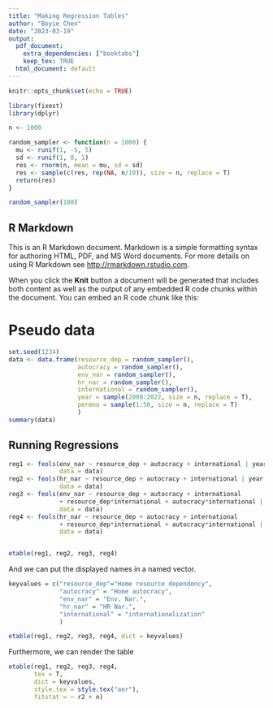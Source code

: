 ```yaml
---
title: "Making Regression Tables"
author: "Boyie Chen"
date: "2023-03-19"
output:
  pdf_document: 
    extra_dependencies: ["booktabs"]
    keep_tex: TRUE
  html_document: default
---
```


```r
knitr::opts_chunk$set(echo = TRUE)

library(fixest)
library(dplyr)

n <- 1000

random_sampler <- function(n = 1000) {
  mu <- runif(1, -5, 5)
  sd <- runif(1, 0, 1)
  res <- rnorm(n, mean = mu, sd = sd)
  res <- sample(c(res, rep(NA, n/10)), size = n, replace = T)
  return(res)
}

random_sampler(100)

```

## R Markdown

This is an R Markdown document. Markdown is a simple formatting syntax for authoring HTML, PDF, and MS Word documents. For more details on using R Markdown see <http://rmarkdown.rstudio.com>.

When you click the **Knit** button a document will be generated that includes both content as well as the output of any embedded R code chunks within the document. You can embed an R code chunk like this:

# Pseudo data

```r
set.seed(1234)
data <- data.frame(resource_dep = random_sampler(),
                   autocracy = random_sampler(),
                   env_nar = random_sampler(),
                   hr_nar = random_sampler(),
                   international = random_sampler(),
                   year = sample(2008:2022, size = n, replace = T),
                   permno = sample(1:50, size = n, replace = T)
                   )
summary(data)
```

## Running Regressions 

```r
reg1 <- feols(env_nar ~ resource_dep + autocracy + international | year + permno, 
              data = data)
reg2 <- feols(hr_nar ~ resource_dep + autocracy + international | year + permno, 
              data = data)
reg3 <- feols(env_nar ~ resource_dep + autocracy + international 
              + resource_dep*international + autocracy*international | year + permno, 
              data = data)
reg4 <- feols(hr_nar ~ resource_dep + autocracy + international 
              + resource_dep*international + autocracy*international | year + permno, 
              data = data)


etable(reg1, reg2, reg3, reg4)

```

And we can put the displayed names in a named vector.

```r
keyvalues = c("resource_dep"="Home resource dependency",
              "autocracy" = "Home autocracy",
              "env_nar" = "Env. Nar.",
              "hr_nar" = "HR Nar.",
              "international" = "internationalization"
              )

etable(reg1, reg2, reg3, reg4, dict = keyvalues)
```

Furthermore, we can render the \LaTeX table
```r
etable(reg1, reg2, reg3, reg4,
       tex = T,
       dict = keyvalues,
       style.tex = style.tex("aer"),
       fitstat = ~ r2 + n)
```
